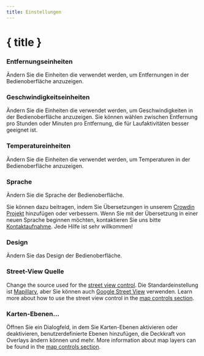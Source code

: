 ```yaml
---
title: Einstellungen
---
```


<script lang="ts">
</script>

# { title }

### <Ruler size="16" class="inline-block" style="margin-bottom: 2px" /> Entfernungseinheiten

Ändern Sie die Einheiten die verwendet werden, um Entfernungen in der Bedienoberfläche anzuzeigen.

### <Zap size="16" class="inline-block" style="margin-bottom: 2px" /> Geschwindigkeitseinheiten

Ändern Sie die Einheiten die verwendet werden, um Geschwindigkeiten in der Bedienoberfläche anzuzeigen.
Sie können wählen zwischen Entfernung pro Stunden oder Minuten pro Entfernung, die für Laufaktivitäten besser geeignet ist.

### <Thermometer size="16" class="inline-block" style="margin-bottom: 2px" /> Temperatureinheiten

Ändern Sie die Einheiten die verwendet werden, um Temperaturen in der Bedienoberfläche anzuzeigen.

### <Languages size="16" class="inline-block" style="margin-bottom: 2px" /> Sprache

Ändern Sie die Sprache der Bedienoberfläche.

<DocsNote>

Sie können dazu beitragen, indem Sie Übersetzungen in unserem <a href="https://crowdin.com/project/gpxstudio" target="_blank">Crowdin Projekt</a> hinzufügen oder verbessern.
Wenn Sie mit der Übersetzung in einer neuen Sprache beginnen möchten, kontaktieren Sie uns bitte <a href="#contact">Kontaktaufnahme</a>.
Jede Hilfe ist sehr willkommen!

</DocsNote>

### <Sun size="16" class="inline-block" style="margin-bottom: 2px" /> Design

Ändern Sie das Design der Bedienoberfläche.

### <PersonStanding size="16" class="inline-block" style="margin-bottom: 2px" /> Street-View Quelle

Change the source used for the [street view control](../map-controls).
Die Standardeinstellung ist <a href="https://www.mapillary.com" target="_blank">Mapillary</a>, aber Sie können auch <a href="https://www.google.com/streetview/" target="_blank">Google Street View</a> verwenden.
Learn more about how to use the street view control in the [map controls section](../map-controls).

### <Layers3 size="16" class="inline-block" style="margin-bottom: 2px" /> Karten-Ebenen...

Öffnen Sie ein Dialogfeld, in dem Sie Karten-Ebenen aktivieren oder deaktivieren, benutzerdefinierte Ebenen hinzufügen, die Deckkraft von Overlays ändern können und mehr.
More information about map layers can be found in the [map controls section](../map-controls).

